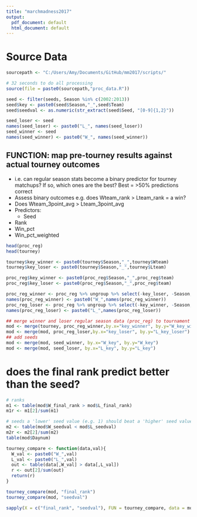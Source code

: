 ```yaml
---
title: "marchmadness2017"
output:
  pdf_document: default
  html_document: default
---
```

 
# Source Data
 
```r
sourcepath <- "C:/Users/Amy/Documents/GitHub/mm2017/scripts/"

# 32 seconds to do all processing
source(file = paste0(sourcepath,"proc_data.R"))

seed <- filter(seeds, Season %in% c(2002:2013))
seed$key <- paste0(seed$Season,"_",seed$Team)
seed$seedval <- as.numeric(str_extract(seed$Seed, "[0-9]{1,2}"))

seed_loser <- seed
names(seed_loser) <- paste0("L_", names(seed_loser))
seed_winner <- seed
names(seed_winner) <- paste0("W_", names(seed_winner))
```

## FUNCTION: map pre-tourney results against actual tourney outcomes

* i.e. can regular season stats become a binary predictor for tourney matchups? If so, which ones are the best? Best = >50% predictions correct
* Assess binary outcomes e.g. does Wteam_rank > Lteam_rank = a win?
* Does Wteam_3point_avg > Lteam_3point_avg
* Predictors: 
  * Seed
* Rank
* Win_pct
* Win_pct_weighted

```r
head(proc_reg)
head(tourney)

tourney$key_winner <- paste0(tourney$Season,"_",tourney$Wteam)
tourney$key_loser <- paste0(tourney$Season,"_",tourney$Lteam)

proc_reg$key_winner <- paste0(proc_reg$Season,"_",proc_reg$team)
proc_reg$key_loser <- paste0(proc_reg$Season,"_",proc_reg$team)

proc_reg_winner <- proc_reg %>% ungroup %>% select(-key_loser, -Season, -team) 
names(proc_reg_winner) <- paste0("W_",names(proc_reg_winner))
proc_reg_loser <- proc_reg %>% ungroup %>% select(-key_winner, -Season, -team)
names(proc_reg_loser) <- paste0("L_",names(proc_reg_loser))

## merge winner and loser regular season data (proc_reg) to tournament results (tourney)
mod <- merge(tourney, proc_reg_winner,by.x="key_winner", by.y="W_key_winner")
mod <- merge(mod, proc_reg_loser,by.x="key_loser", by.y="L_key_loser")
## add seeds
mod <- merge(mod, seed_winner, by.x="W_key", by.y="W_key")
mod <- merge(mod, seed_loser, by.x="L_key", by.y="L_key")
``` 

# does the final rank predict better than the seed?

```r
# ranks
m1 <- table(mod$W_final_rank > mod$L_final_rank)
m1r <- m1[2]/sum(m1)

# seeds a 'lower' seed value (e.g. 1) should beat a 'higher' seed value (e.g. 16)
m2 <- table(mod$W_seedval < mod$L_seedval)
m2r <- m2[2]/sum(m2)
table(mod$Daynum)

tourney_compare <- function(data,val){
  W_val <- paste0("W_",val)
  L_val <- paste0("L_",val)
  out <- table(data[,W_val] > data[,L_val])
  r <- out[2]/sum(out)
  return(r)
}

tourney_compare(mod, "final_rank")
tourney_compare(mod, "seedval")

sapply(X = c("final_rank", "seedval"), FUN = tourney_compare, data = mod)
```

